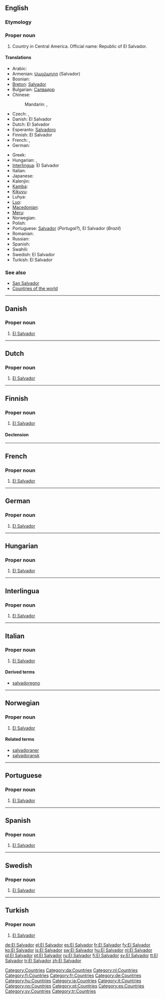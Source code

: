 {{wikipedia}}
==English==

===Etymology===
{{etyl|es}} {{term|salvador|El Salvador|The Saviour}}

===Proper noun===
{{en-proper noun|sg=[[El]] [[Salvador]]}}

# Country in Central America. Official name: Republic of El Salvador.

====Translations====
{{trans-top|country in Central America}}
* Arabic: {{t|ar|السلفادور|m|tr=al-salfaduur|sc=Arab}}
* Armenian: [[Սալվադոր]] (Salvador)
* Bosnian: {{t-|bs|Salvador|m}}
* [[Breton]]: [[Salvador]]
* Bulgarian: [[Салвадор]]
* Chinese:
*: Mandarin: {{t|cmn|薩爾瓦多|sc=Hani|xs=Mandarin}},  {{t|cmn|萨尔瓦多|tr=Sà'ěrwǎduō|sc=Hani|xs=Mandarin}}
* Czech: {{t-|cs|Salvádor|m}}, {{t-|cs|Salvador|m}}
* Danish: El Salvador
* Dutch: El Salvador
* Esperanto: [[Salvadoro]]
* Finnish: El Salvador
* French: {{t+|fr|Salvador|m}},  {{t+|fr|El Salvador|m}}
* German: {{t+|de|El Salvador|n}}
{{trans-mid}}
* Greek: {{t+|el|Ελ Σαλβαδόρ|n|tr=El Salvadór|sc=Grek}}
* Hungarian: {{t+|hu|El Salvador}}, {{t+|hu|Salvador}}
* [[Interlingua]]: El Salvador
* Italian: {{t-|it|El Salvador|m}}
* Japanese: {{t-|ja|エルサルバドル|tr=erusarubadoru|sc=Jpan}}
* Kalenjin: {{tø|kln|Elsavado}}
* [[Kamba]]: {{tø|kam|Elsavado}}
* [[Kikuyu]]: {{tø|ki|Elsavado}}
* Luhya: {{tø|luy|Elsavado}}
* [[Luo]]: {{tø|luo|Elsavado}}
* [[Macedonian]]: {{t|mk|Ел Салвадор|m|tr=El Sálvador|sc=Cyrl|xs=Macedonian}}
* [[Meru]]: {{tø|mer|Elsavado}}
* Norwegian: {{t-|no|El Salvador}}
* Polish: {{t+|pl|Salwador}}
* Portuguese: [[Salvador]] (''Portugal?''), El Salvador (''Brazil'')
* Romanian: {{t-|ro|Salvador|n}}
* Russian: {{t+|ru|Сальвадор|m|tr=Sal'vadór|sc=Cyrl}}
* Spanish: {{t+|es|El Salvador|m}}
* Swahili: {{t|sw|Elsavado}}
* Swedish: El Salvador
* Turkish: El Salvador
{{trans-bottom}}

===See also===
* [[San Salvador]]
* [[Appendix:Countries of the world|Countries of the world]]

[[Category:Countries]]

----

==Danish==

===Proper noun===
{{infl|da|proper noun}}

# [[#English|El Salvador]]

[[Category:da:Countries]]

----

==Dutch==

===Proper noun===
{{infl|nl|proper noun}}

# [[#English|El Salvador]]

[[Category:nl:Countries]]

----

==Finnish==
{{wikipedia|lang=fi}}

===Proper noun===
{{infl|fi|proper noun}}

# [[#English|El Salvador]]

====Declension====
{{fi-decl-tuoli|El Salvador|np=1}}

[[Category:fi:Countries]]

----

==French==

===Proper noun===
{{infl|fr|proper noun}}

# [[#English|El Salvador]]

[[Category:fr:Countries]]

----

==German==

===Proper noun===
{{infl|de|proper noun|g=n}}

# [[#English|El Salvador]]

[[Category:de:Countries]]

----

==Hungarian==
{{wikipedia|lang=hu}}

===Proper noun===
{{hu-proper noun}}

# [[#English|El Salvador]]

[[Category:hu:Countries]]

----

==Interlingua==

===Proper noun===
{{infl|ia|proper noun}}

# [[#English|El Salvador]]

[[Category:ia:Countries]]

----

==Italian==
{{wikipedia|lang=it}}

===Proper noun===
{{infl|it|proper noun|g=m}}

# [[#English|El Salvador]]

====Derived terms====
* [[salvadoregno]]

[[Category:it:Countries]]

----

==Norwegian==

===Proper noun===
{{infl|no|proper noun}}

# [[#English|El Salvador]]

====Related terms====
* [[salvadoraner]]
* [[salvadoransk]]

[[Category:no:Countries]]

----

==Portuguese==

===Proper noun===
{{infl|pt|proper noun}}

# [[#English|El Salvador]]

[[Category:pt:Countries]]

----

==Spanish==

===Proper noun===
{{infl|es|proper noun}}

# [[#English|El Salvador]]

[[Category:es:Countries]]

----

==Swedish==

===Proper noun===
{{infl|sv|proper noun}}

# [[#English|El Salvador]]

[[Category:sv:Countries]]

----

==Turkish==

===Proper noun===
{{infl|tr|proper noun}}

# [[#English|El Salvador]]

[[Category:tr:Countries]]

[[de:El Salvador]]
[[el:El Salvador]]
[[es:El Salvador]]
[[fr:El Salvador]]
[[fy:El Salvador]]
[[ko:El Salvador]]
[[is:El Salvador]]
[[sw:El Salvador]]
[[hu:El Salvador]]
[[nl:El Salvador]]
[[pl:El Salvador]]
[[pt:El Salvador]]
[[ru:El Salvador]]
[[fi:El Salvador]]
[[sv:El Salvador]]
[[tt:El Salvador]]
[[tr:El Salvador]]
[[zh:El Salvador]]